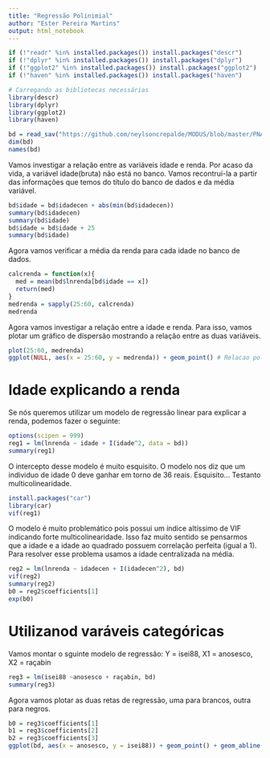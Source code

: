 ---
title: "Regressão Polinimial"
author: "Ester Pereira Martins"
output: html_notebook
---

```{r setup, inlcude = F}
if (!"readr" %in% installed.packages()) install.packages("descr")
if (!"dplyr" %in% installed.packages()) install.packages("dplyr")
if (!"ggplot2" %in% installed.packages()) install.packages("ggplot2")
if (!"haven" %in% installed.packages()) install.packages("haven")

# Carregando as bibliotecas necessárias
library(descr)
library(dplyr)
library(ggplot2)
library(haven)

bd = read_sav("https://github.com/neylsoncrepalde/MODUS/blob/master/PNAD96_25a60_Modus.sav?raw=true")
dim(bd)
names(bd)
```

Vamos investigar a relação entre as variáveis idade e renda.
Por acaso da vida, a variável idade(bruta) não está no banco. Vamos recontruí-la a partir das informações que temos do título do banco de dados e da média variável.

```{r reconstroiidade}
bd$idade = bd$idadecen + abs(min(bd$idadecen))
summary(bd$idadecen)
summary(bd$idade)
bd$idade = bd$idade + 25
summary(bd$idade)
```

Agora vamos verificar a média da renda para cada idade no banco de dados.
```{r medrenda}
calcrenda = function(x){
  med = mean(bd$lnrenda[bd$idade == x])
  return(med)
}
medrenda = sapply(25:60, calcrenda)
medrenda
```

Agora vamos investigar a relação entre a idade e renda. Para isso, vamos plotar um gráfico de dispersão mostrando a relação entre as duas variáveis.

```{r plots}
plot(25:60, medrenda)
ggplot(NULL, aes(x = 25:60, y = medrenda)) + geom_point() # Relacao polinomial quadratica
```

# Idade explicando a renda
Se nós queremos utilizar um modelo de regressão linear para explicar a renda, podemos fazer o seguinte:

```{r reg1}
options(scipen = 999)
reg1 = lm(lnrenda ~ idade + I(idade^2, data = bd))
summary(reg1)
```

O intercepto desse modelo é muito esquisito. O modelo nos diz que um individuo de idade 0 deve ganhar em torno de 36 reais. Esquisito...
Testanto multicolinearidade.

```{r multico}
install.packages("car")
library(car)
vif(reg1)
```

O modelo é muito problemático pois possui um índice altíssimo de VIF indicando forte multicolinearidade. Isso faz muito sentido se pensarmos que a idade e a idade ao quadrado possuem correlação perfeita (igual a 1).
Para resolver esse problema usamos a idade centralizada na média.

```{r reg2}
reg2 = lm(lnrenda ~ idadecen + I(idadecen^2), bd)
vif(reg2)
summary(reg2)
b0 = reg2$coefficients[1]
exp(b0)
```

# Utilizanod varáveis categóricas
Vamos montar o sguinte modelo de regressão:
Y = isei88, X1 = anosesco, X2 = raçabin

```{r reg3}
reg3 = lm(isei88 ~anosesco + raçabin, bd)
summary(reg3) 
```

Agora vamos plotar as duas retas de regressão, uma para brancos, outra para negros.
```{r plot}
b0 = reg3$coefficients[1]
b1 = reg3$coefficients[2]
b2 = reg3$coefficients[3]
ggplot(bd, aes(x = anosesco, y = isei88)) + geom_point() + geom_abline(intercept = b0, slope = b1, col = "red", lwd = 1) + geom_abline(intercept = b0 + b2, slope = b1, col = "blue", lwd = 1)
```

